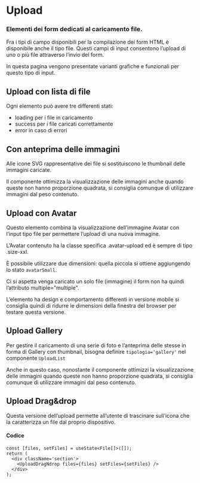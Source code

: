 
<Meta of={UploadStories} />

# Upload

### Elementi dei form dedicati al caricamento file.

Fra i tipi di campo disponibili per la compilazione dei form HTML è disponibile anche il tipo file. Questi campi di input consentono l’upload di uno o più file attraverso l’invio del form.

In questa pagina vengono presentate varianti grafiche e funzionali per questo tipo di input.

## Upload con lista di file

Ogni elemento può avere tre differenti stati:

- loading per i file in caricamento
- success per i file caricati correttamente
- error in caso di errori

<Canvas of={UploadStories.ListaFiles} />

## Con anteprima delle immagini

Alle icone SVG rappresentative dei file si sostituiscono le thumbnail delle immagini caricate.

Il componente ottimizza la visualizzazione delle immagini anche quando queste non hanno proporzione quadrata, si consiglia comunque di utilizzare immagini dal peso contenuto.

<Canvas of={UploadStories.ListaFilesImmagine} />

## Upload con Avatar

Questo elemento combina la visualizzazione dell’immagine Avatar con l’input tipo file per permettere l’upload di una nuova immagine.

L’Avatar contenuto ha la classe specifica .avatar-upload ed è sempre di tipo .size-xxl.

È possibile utilizzare due dimensioni: quella piccola si ottiene aggiungendo lo stato `avatarSmall`.

Ci si aspetta venga caricato un solo file (immagine) il form non ha quindi l’attributo multiple="multiple".

L’elemento ha design e comportamento differenti in versione mobile si consiglia quindi di ridurre le dimensioni della finestra del browser per testare questa versione.

<Canvas of={UploadStories.UploadAvatar} />

## Upload Gallery

Per gestire il caricamento di una serie di foto e l’anteprima delle stesse in forma di Gallery con thumbnail, bisogna definire `tipologia='gallery'` nel componente `UploadList`

Anche in questo caso, nonostante il componente ottimizzi la visualizzazione delle immagini quando queste non hanno proporzione quadrata, si consiglia comunque di utilizzare immagini dal peso contenuto.

<Canvas of={UploadStories.Gallery} />

## Upload Drag&drop

Questa versione dell’upload permette all’utente di trascinare sull’icona che la caratterizza un file dal proprio dispositivo.

<Canvas of={UploadStories.DragNdrop} />

#### Codice

```tsx
const [files, setFiles] = useState<File[]>([]);
return (
  <div className='section'>
    <UploadDragNdrop files={files} setFiles={setFiles} />
  </div>
);
```
